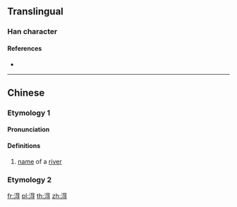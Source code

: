 {{character info/new}}
==Translingual==

===Han character===
{{Han char|rn=85|rad=水|as=08|sn=11|four=36141|canj=EAMI|ids=⿰氵㝵}}

====References====
* {{Han ref|kx=0629.010|dkj=17613|dj=1030.190|hdz=31648.060|uh=6DC2|ud=28098|bh=D5FC|bd=54780}}

----

==Chinese==
{{zh-forms}}

===Etymology 1===
====Pronunciation====
{{zh-pron
|m=dé
|c=dak1
|mc=y
|oc=y
|ma=
|cat=pn
}}

====Definitions====
{{zh-hanzi}}

# [[name]] of a [[river]]

===Etymology 2===
{{zh-see|得|a}}

[[fr:淂]]
[[pl:淂]]
[[th:淂]]
[[zh:淂]]
